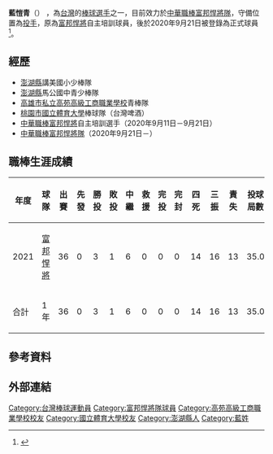 {{Infobox CPBL player|
|name=藍愷青|
|image=|
|width=300|
|position=投手|
|team=富邦悍將|
|number=21|
|bats=左|
|throws=左|
|birthdate={{birth_date_and_age|1998|09|06|mf=y}}|
|birthplace={{TWN}}[[澎湖縣|澎湖縣]]|
|debutdate=3月19日
|debutyear=2021年
|debutteam=富邦悍將
|statyear=2021年球季
|stat1label=勝投－敗投
|stat1value=3－1
|stat2label=中繼－救援
|stat2value=6－0
|stat3label=三振－四壞
|stat3value=16－14
|stat4label=防禦率
|stat4value=3.34
|teams=<nowiki></nowiki> 
*[[富邦悍將|富邦悍將]]（2020年－）
}}

'''藍愷青'''（{{bd|1998年|9月6日}}） ，為[[台灣|台灣]]的[[棒球|棒球]][[選手|選手]]之一，目前效力於[[中華職棒|中華職棒]][[富邦悍將隊|富邦悍將隊]]，守備位置為[[投手|投手]]，原為[[富邦悍將|富邦悍將]]自主培訓球員，後於2020年9月21日被登錄為正式球員<ref>{{cite news |title=中職｜註冊最終日　藍愷青自主培訓進富邦60人名單|url=https://tw.appledaily.com/sports/20200921/GOWSD5XPEZBKFLNL7QKE4IV4KQ/|website=[[蘋果日報|蘋果日報]]|date=2020-09-21}}</ref>。

==經歷==
*[[澎湖縣|澎湖縣]]講美國小少棒隊
*[[澎湖縣|澎湖縣]]馬公國中青少棒隊
*[[高雄市私立高苑高級工商職業學校|高雄市私立高苑高級工商職業學校]]青棒隊
*[[桃園市|桃園市]][[國立體育大學|國立體育大學]]棒球隊（台灣啤酒）
*[[中華職棒|中華職棒]][[富邦悍將|富邦悍將]]自主培訓選手（2020年9月11日－9月21日）
*[[中華職棒|中華職棒]][[富邦悍將隊|富邦悍將隊]]（2020年9月21日－）

==職棒生涯成績==
{| class="wikitable" width="1000px"
|- align="center"
!年度!!球隊!!出賽!!先發!!勝投!!敗投!!中繼!!救援!!完投!!完封!!四死!!三振!!責失!!投球局數!!自責分率!!被上壘率
|- align="center"
|2021||[[富邦悍將|富邦悍將]]||36||0||3||1||6||0||0||0||14||16||13||35.0||3.34||1.57
|- style="background:#004a9c;color:#FFFFFF" align="center" 
|合計||1年||36||0||3||1||6||0||0||0||14||16||13||35.0||3.34||1.57
|}

==參考資料==
{{reflist}}

==外部連結==
{{中華職棒球員資料|id=0000005284|name=藍愷青}}
{{台灣棒球維基館}}
{{富邦悍將隊球員名單}}
{{百世博國際有限公司}}
{{DEFAULTSORT:Lan Kai Ching}}
[[Category:台灣棒球運動員|Category:台灣棒球運動員]]
[[Category:富邦悍將隊球員|Category:富邦悍將隊球員]]
[[Category:高苑高級工商職業學校校友|Category:高苑高級工商職業學校校友]]
[[Category:國立體育大學校友|Category:國立體育大學校友]]
[[Category:澎湖縣人|Category:澎湖縣人]]
[[Category:藍姓|Category:藍姓]]